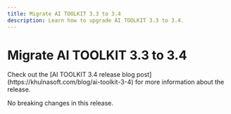 ```yaml
---
title: Migrate AI TOOLKIT 3.3 to 3.4
description: Learn how to upgrade AI TOOLKIT 3.3 to 3.4.
---
```


# Migrate AI TOOLKIT 3.3 to 3.4

<Note>
  Check out the [AI TOOLKIT 3.4 release blog
  post](https://khulnasoft.com/blog/ai-toolkit-3-4) for more information about
  the release.
</Note>

No breaking changes in this release.
